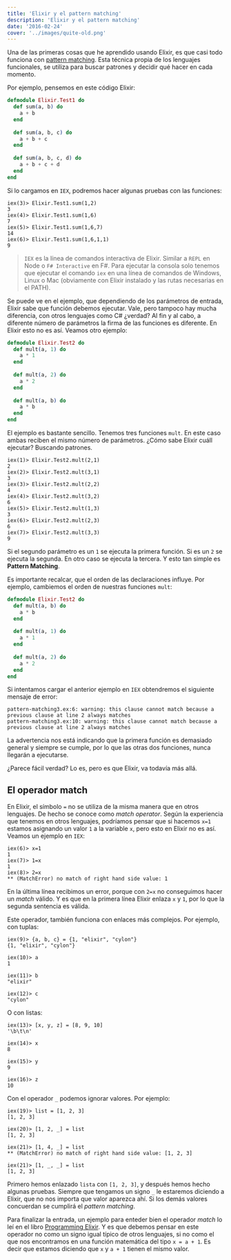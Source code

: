 ```yaml
---
title: 'Elixir y el pattern matching'
description: 'Elixir y el pattern matching'
date: '2016-02-24'
cover: '../images/quite-old.png'
---
```


Una de las primeras cosas que he aprendido usando Elixir, es que casi todo funciona con [pattern matching](https://en.wikipedia.org/wiki/Pattern_matching).  Esta técnica propia de los lenguajes funcionales, se utiliza para buscar patrones y decidir qué hacer en cada momento. 

Por ejemplo, pensemos en este código Elixir:

```elixir
defmodule Elixir.Test1 do    
  def sum(a, b) do
    a + b
  end
	    
  def sum(a, b, c) do
    a + b + c
  end
	    
  def sum(a, b, c, d) do
    a + b + c + d
  end    
end
```

Si lo cargamos en `IEX`, podremos hacer algunas pruebas con las funciones: 

```
iex(3)> Elixir.Test1.sum(1,2)
3
iex(4)> Elixir.Test1.sum(1,6)
7
iex(5)> Elixir.Test1.sum(1,6,7)
14
iex(6)> Elixir.Test1.sum(1,6,1,1)
9
```

 
> `IEX` es la línea de comandos interactiva de Elixir. Similar a `REPL` en Node o `F# Interactive` en F#. Para ejecutar la consola
> solo tenemos que ejecutar el comando `iex` en una línea de comandos de Windows, Linux o Mac (obviamente con Elixir instalado y las rutas necesarias en el PATH).
 

Se puede ve en el ejemplo, que dependiendo de los parámetros de entrada, Elixir sabe que función debemos ejecutar. Vale, pero tampoco hay mucha diferencia, con otros lenguajes como C# ¿verdad?
Al fin y al cabo, a diferente número de parámetros la firma de las funciones es diferente. En Elixir esto no es así. Veamos otro ejemplo:

```elixir
defmodule Elixir.Test2 do    
  def mult(a, 1) do
    a * 1
  end
    
  def mult(a, 2) do
    a * 2
  end
    
  def mult(a, b) do
    a * b
  end  
end
````
El ejemplo es bastante sencillo. Tenemos tres funciones `mult`. En este caso ambas reciben el mismo número de parámetros. ¿Cómo sabe Elixir cuáll ejecutar? Buscando patrones.

```
iex(1)> Elixir.Test2.mult(2,1)
2
iex(2)> Elixir.Test2.mult(3,1)
3
iex(3)> Elixir.Test2.mult(2,2)
4
iex(4)> Elixir.Test2.mult(3,2)
6
iex(5)> Elixir.Test2.mult(1,3)
3
iex(6)> Elixir.Test2.mult(2,3)
6
iex(7)> Elixir.Test2.mult(3,3)
9
```

Si el segundo parámetro es un `1` se ejecuta la primera función. Si es un `2` se ejecuta la segunda. En otro caso se ejecuta la tercera. Y esto tan simple es **Pattern Matching**.

Es importante recalcar, que el orden de las declaraciones influye. Por ejemplo, cambiemos el orden de nuestras funciones `mult`:

```elixir
defmodule Elixir.Test2 do    
  def mult(a, b) do
    a * b
  end  
  
  def mult(a, 1) do
    a * 1
  end
    
  def mult(a, 2) do
    a * 2
  end
end 
```

Si intentamos cargar el anterior ejemplo en `IEX` obtendremos el siguiente mensaje de error:

```
pattern-matching3.ex:6: warning: this clause cannot match because a previous clause at line 2 always matches
pattern-matching3.ex:10: warning: this clause cannot match because a previous clause at line 2 always matches
```

La advertencia nos está indicando que la primera función es demasiado general y siempre se cumple, por lo que las otras dos funciones, nunca llegarán a ejecutarse.

¿Parece fácil verdad? Lo es, pero es que Elixir, va todavía más allá.

## El operador match

En Elixir, el símbolo `=` no se utiliza de la misma manera que en otros lenguajes. De hecho se conoce como *match operator*. Según la experiencia que tenemos en otros lenguajes, 
podríamos pensar que si hacemos `x=1` estamos asignando un valor `1` a la variable `x`, pero esto en Elixir no es así. Veamos un ejemplo en `IEX`:

```
iex(6)> x=1
1
iex(7)> 1=x
1
iex(8)> 2=x
** (MatchError) no match of right hand side value: 1
```

En la última línea recibimos un error, porque con `2=x` no conseguimos hacer un *match* válido. Y es que en la primera línea Elixir enlaza `x` y `1`, por lo que la segunda sentencia es válida.

Este operador, también funciona con enlaces más complejos. Por ejemplo, con tuplas:

```
iex(9)> {a, b, c} = {1, "elixir", "cylon"}
{1, "elixir", "cylon"}

iex(10)> a
1

iex(11)> b
"elixir"

iex(12)> c
"cylon"
```

O con listas:

```
iex(13)> [x, y, z] = [8, 9, 10]
'\b\t\n'

iex(14)> x
8

iex(15)> y
9

iex(16)> z
10
```

Con el operador `_` podemos ignorar valores. Por ejemplo:

```
iex(19)> list = [1, 2, 3]
[1, 2, 3]

iex(20)> [1, 2, _] = list
[1, 2, 3]

iex(21)> [1, 4, _] = list
** (MatchError) no match of right hand side value: [1, 2, 3]

iex(21)> [1, _, _] = list
[1, 2, 3]
```

Primero hemos enlazado `lista` con `[1, 2, 3]`, y después hemos hecho algunas pruebas. Siempre que tengamos un signo `_` 
le estaremos diciendo a Elixir, que no nos importa que valor aparezca ahí. Si los demás valores concuerdan se cumplirá el *pattern matching*.

Para finalizar la entrada, un ejemplo para enteder bien el operador *match* lo leí en el libro [Programming Elixir](https://pragprog.com/book/elixir/programming-elixir). 
Y es que debemos pensar en este operador no como un signo igual típico de otros lenguajes, si no como el que nos encontramos en una función matemática del tipo
`x = a + 1`. Es decir que estamos diciendo que `x` y `a + 1` tienen el mismo valor.